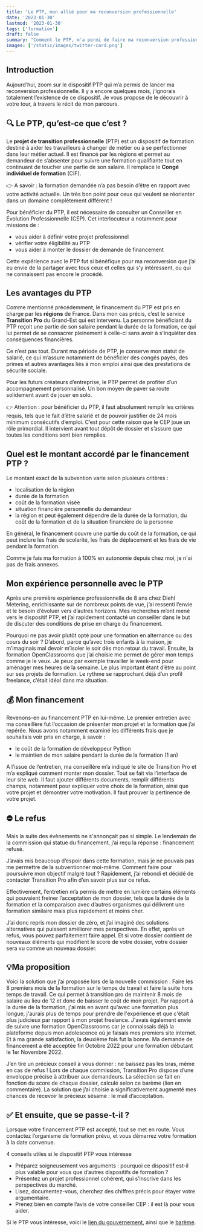 ```yaml
---
title: 'Le PTP, mon allié pour ma reconversion professionnelle'
date: '2023-01-30'
lastmod: '2023-01-30'
tags: ['formation']
draft: false
summary: "Comment le PTP, m'a permi de faire ma reconversion professionnelle"
images: ['/static/images/twitter-card.png']
---
```


## Introduction

Aujourd’hui, zoom sur le dispositif PTP qui m’a permis de lancer ma reconversion professionnelle. Il y a encore quelques mois, j’ignorais totalement l’existence de ce dispositif. Je vous propose de le découvrir à votre tour, à travers le récit de mon parcours.

<TOCInline toc={props.toc} exclude="Introduction" />

## 🔍 Le PTP, qu’est-ce que c’est ?

 Le **projet de transition professionnelle** (PTP) est un dispositif de formation destiné à aider les travailleurs à changer de métier ou à se perfectionner dans leur métier actuel. Il est financé par les régions et permet au demandeur de s’absenter pour suivre une formation qualifiante tout en continuant de toucher une partie de son salaire. Il remplace le **Congé individuel de formation** (CIF).


👉 A savoir : la formation demandée n’a pas besoin d’être en rapport avec votre activité actuelle. Un très bon point pour ceux qui veulent se réorienter dans un domaine complètement différent !


Pour bénéficier du PTP, il est nécessaire de consulter un Conseiller en Évolution Professionnelle (CEP). Cet interlocuteur a notamment pour missions de :

- vous aider à définir votre projet professionnel
- vérifier votre éligibilité au PTP
- vous aider à monter le dossier de demande de financement


Cette expérience avec le PTP fut si bénéfique pour ma reconversion que j’ai eu envie de la partager avec tous ceux et celles qui s’y intéressent, ou qui ne connaissent pas encore le procédé.


## Les avantages du PTP 

Comme mentionné précédemment, le financement du PTP est pris en charge par les **régions** de France. Dans mon cas précis, c’est le service **Transition Pro** du Grand-Est qui est intervenu. La personne bénéficiant du PTP reçoit une partie de son salaire pendant la durée de la formation, ce qui lui permet de se consacrer pleinement à celle-ci sans avoir à s'inquiéter des conséquences financières.


Ce n’est pas tout. Durant ma période de PTP, je conserve mon statut de salarié, ce qui m’assure notamment de bénéficier des congés payés, des primes et autres avantages liés à mon emploi ainsi que des prestations de sécurité sociale.


Pour les futurs créateurs d’entreprise, le PTP permet de profiter d’un accompagnement personnalisé. Un bon moyen de paver sa route solidement avant de jouer en solo.


👉 Attention : pour bénéficier du PTP, il faut absolument remplir les critères requis, tels que le fait d’être salarié et de pouvoir justifier de 24 mois minimum consécutifs d’emploi. C’est pour cette raison que le CEP joue un rôle primordial. Il intervient avant tout dépôt de dossier et s’assure que toutes les conditions sont bien remplies.


## Quel est le montant accordé par le financement PTP ?

Le montant exact de la subvention varie selon plusieurs critères : 

- localisation de la région
- durée de la formation
- coût de la formation visée
- situation financière personnelle du demandeur
- la région et peut également dépendre de la durée de la formation, du coût de la formation et de la situation financière de la personne

En général, le financement couvre une partie du coût de la formation, ce qui peut inclure les frais de scolarité, les frais de déplacement et les frais de vie pendant la formation.

Comme je fais ma formation à 100% en autonomie depuis chez moi, je n'ai pas de frais annexes.


## Mon expérience personnelle avec le PTP

Après une première expérience professionnelle de 8 ans chez Diehl Metering, enrichissante sur de nombreux points de vue, j’ai ressenti l’envie et le besoin d’évoluer vers d’autres horizons. Mes recherches m’ont mené vers le dispositif PTP, et j’ai rapidement contacté un conseiller dans le but de discuter des conditions de prise en charge du financement.

Pourquoi ne pas avoir plutôt opté pour une formation en alternance ou des cours du soir ? D’abord, parce qu’avec trois enfants à la maison, je m’imaginais mal devoir m’isoler le soir dès mon retour du travail. Ensuite, la formation OpenClassrooms que j’ai choisie me permet de gérer mon temps comme je le veux. Je peux par exemple travailler le week-end pour aménager mes heures de la semaine. Le plus important étant d’être au point sur ses projets de formation. Le rythme se rapprochant déjà d’un profil freelance, c’était idéal dans ma situation.


## 💰 Mon financement

Revenons-en au financement PTP en lui-même. Le premier entretien avec ma conseillère fut l’occasion de présenter mon projet et la formation que j’ai repérée. Nous avons notamment examiné les différents frais que je souhaitais voir pris en charge, à savoir : 

- le coût de la formation de développeur Python
- le maintien de mon salaire pendant la durée de la formation (1 an)

A l’issue de l’entretien, ma conseillère m’a indiqué le site de Transition Pro et m’a expliqué comment monter mon dossier. Tout se fait via l’interface de leur site web. Il faut ajouter différents documents, remplir différents champs, notamment pour expliquer votre choix de la formation, ainsi que votre projet et démontrer votre motivation. Il faut prouver la pertinence de votre projet.


## ⛔ Le refus

Mais la suite des évènements ne s'annonçait pas si simple. Le lendemain de la commission qui statue du financement,  j’ai reçu la réponse : financement refusé.

J’avais mis beaucoup d’espoir dans cette formation, mais je ne pouvais pas me permettre de la subventionner moi-même. Comment faire pour poursuivre mon objectif malgré tout ? Rapidement, j’ai rebondi et décidé de contacter Transition Pro afin d’en savoir plus sur ce refus.


Effectivement, l’entretien m’a permis de mettre en lumière certains éléments qui pouvaient freiner l’acceptation de mon dossier, tels que la durée de la formation et la comparaison avec d’autres organismes qui délivrent une formation similaire mais plus rapidement et moins cher. 

J’ai donc repris mon dossier de zéro, et j’ai imaginé des solutions alternatives qui puissent améliorer mes perspectives. En effet, après un refus, vous pouvez parfaitement faire appel. Et si votre dossier contient de nouveaux éléments qui modifient le score de votre dossier, votre dossier sera vu comme un nouveau dossier.


## 💡Ma proposition

Voici la solution que j’ai proposée lors de la nouvelle commission : Faire les 8 premiers mois de la formation sur le temps de travail et faire la suite hors temps de travail. Ce qui permet à transition pro de maintenir 8 mois de salaire au lieu de 12 et donc de baisser le coût de mon projet. Par rapport à la durée de la formation, j'ai mis en avant qu'avec une formation plus longue, j'aurais plus de temps pour prendre de l'expérience et que c'était plus judicieux par rapport à mon projet freelance. J'avais également envie de suivre une formation OpenClassrooms car je connaissais déjà la plateforme depuis mon adolescence où je faisais mes premiers site internet. Et à ma grande satisfaction, la deuxième fois fut la bonne. Ma demande de financement a été acceptée fin Octobre 2022 pour une formation débutant le 1er Novembre 2022. 


J’en tire un précieux conseil à vous donner : ne baissez pas les bras, même en cas de refus ! Lors de chaque commission, Transition Pro dispose d’une enveloppe précise à attribuer aux demandeurs. La sélection se fait en fonction du score de chaque dossier, calculé selon ce barème (lien en commentaire). La solution que j’ai choisie a significativement augmenté mes chances de recevoir le précieux sésame : le mail d’acceptation.


## ✅ Et ensuite, que se passe-t-il ?

Lorsque votre financement PTP est accepté, tout se met en route. Vous contactez l’organisme de formation prévu, et vous démarrez votre formation à la date convenue. 


4 conseils utiles si le dispositif PTP vous intéresse

- Préparez soigneusement vos arguments : pourquoi ce dispositif est-il plus valable pour vous que d’autres dispositifs de formation ?
- Présentez un projet professionnel cohérent, qui s’inscrive dans les perspectives du marché.
- Lisez, documentez-vous, cherchez des chiffres précis pour étayer votre argumentaire.
- Prenez bien en compte l’avis de votre conseiller CEP : il est là pour vous aider.

Si le PTP vous intéresse, voici le [lien du gouvernement](https://www.service-public.fr/particuliers/vosdroits/F14018), ainsi que le [barème](https://www.transitionspro-idf.fr/priorites-de-financement-du-ptp/).

